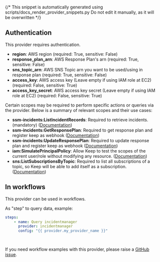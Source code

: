 {/* This snippet is automatically generated using scripts/docs_render_provider_snippets.py 
Do not edit it manually, as it will be overwritten */}

## Authentication
This provider requires authentication.
- **region**: AWS region (required: True, sensitive: False)
- **response_plan_arn**: AWS Response Plan's arn (required: True, sensitive: False)
- **sns_topic_arn**: AWS SNS Topic arn you want to be used/using in response plan (required: True, sensitive: False)
- **access_key**: AWS access key (Leave empty if using IAM role at EC2) (required: False, sensitive: True)
- **access_key_secret**: AWS access key secret (Leave empty if using IAM role at EC2) (required: False, sensitive: True)

Certain scopes may be required to perform specific actions or queries via the provider. Below is a summary of relevant scopes and their use cases:
- **ssm-incidents:ListIncidentRecords**: Required to retrieve incidents. (mandatory) ([Documentation](https://boto3.amazonaws.com/v1/documentation/api/latest/reference/services/ssm-incidents.html))
- **ssm-incidents:GetResponsePlan**: Required to get response plan and register keep as webhook  ([Documentation](https://boto3.amazonaws.com/v1/documentation/api/latest/reference/services/ssm-incidents.html))
- **ssm-incidents:UpdateResponsePlan**: Required to update response plan and register keep as webhook  ([Documentation](https://boto3.amazonaws.com/v1/documentation/api/latest/reference/services/ssm-incidents.html))
- **iam:SimulatePrincipalPolicy**: Allow Keep to test the scopes of the current user/role without modifying any resource.  ([Documentation](https://boto3.amazonaws.com/v1/documentation/api/latest/reference/services/ssm-incidents.html))
- **sns:ListSubscriptionsByTopic**: Required to list all subscriptions of a topic, so Keep will be able to add itself as a subscription.  ([Documentation](https://boto3.amazonaws.com/v1/documentation/api/latest/reference/services/ssm-incidents.html))



## In workflows

This provider can be used in workflows.


As "step" to query data, example:
```yaml
steps:
    - name: Query incidentmanager
      provider: incidentmanager
      config: "{{ provider.my_provider_name }}"
      
        
```




If you need workflow examples with this provider, please raise a [GitHub issue](https://github.com/keephq/keep/issues).
